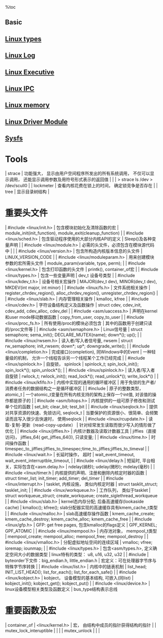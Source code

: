 %toc

== Basic ==
== [[Linux types]] ==
== [[Linux Log]] ==
== [[Linux Executive]] ==
== [[Linux IPC]] ==
== [[Linux memory]] ==
== [[Linux Driver Module]] ==
== [[Sysfs]] ==


= Tools =
| strace    | 功能强大， 显示由用户空间程序所发出的所有系统调用， 不仅可以显示调用， 还能显示调用参数及用符号形式表示的返回值 |
|           | > strace ls /dev > /dev/scull0                                                                                  |
| lockmeter | 查看内核花费在锁上的时间， 确定锁竞争是否存在                                                                   |
| tree      | 显示目录树结构                                                                                                  |


= 重要头文件 =
| #include <linux/init.h>        | 包含模块初始化及清除函数的宏                    | module_init(init_function), module_exit(cleanup_function)                   |
| #include <linux/sched.h>       | 包含驱动程序使用的大部分内核API的定义           | Sleep()及各种变量声明                                                       |
| #include <linux/module.h>      | 必需的头文件，必须包含在模块源代码中            |                                                                             |
| #include <linux/version.h>     | 包含所构造内核版本信息的头文件                  | LINUX_VERSION_CODE                                                          |
| #include <linux/moduleparam.h> | 用来创建模块参数的宏所需头文件                  | module_param(variable, type, perm);                                         |
| #include <linux/kernel.h>      | 包含打印函数的头文件                            | printk(), container_of宏                                                    |
| #include <linux/types.h>       | 包含一些变量声明                                | dev_t 设备号类型                                                            |
| #include <linux/kdev_t.h>      | 设备号相关宏操作                                | MAJOR(dev_t dev), MINOR(dev_t dev), MKDEV(int major, int minor)             |
| #include <linux/fs.h>          | 文件系统相关操作                                | register_chrdev_region(), alloc_chrdev_region(), unregister_chrdev_region() |
| #include <linux/slab.h>        | 内存管理相关操作                                | kmalloc, kfree                                                              |
| #include <linux/cdev.h>        | 字符设备结构定义及函数操作                      | struct cdev, cdev_init, cdev_add, cdev_alloc, cdev_del                      |
| #include <asm/uaccess.h>       | 声明在kernel和user mode移动数据函数             | copy_from_user, copy_to_user                                                |
| #include <linux/proc_fs.h>     | 所有使用/proc的模块必须包含                     | 其中的函数用于创建只读的/proc文件等                                         |
| #include <asm/semaphore.h>     | Linux信号量                                     | struct semaphore;  sema_init();  DECLARE_MUTEX(name); down*(); up();        |
| #include <linux/rwsem.h>       | 读入者/写入者信号量, rwsem                      | struct rw_semaphore;  init_rwsem; down*; up*; downgrade_write();            |
| #include <linux/completion.h>  | 完成接口(completion), 同Windows中的Event        | 一种轻量级的机制， 允许一个线程告诉另一个线程某个工作已经完成               |
| #include <linux/spinlock.h>    | 自旋锁， spinlock                               | spinlock_t; spin_lock_init(); spin_lock*(); spin_unlock*();                 |
| #include <linux/spinlock.h>    | 读入者/写入者自旋锁                             | rwlock_t; rwlock_init(); read_lock*(); read_unlock*(); write_lock*()        |
| #include <linux/kfifo.h>       | 内核中实现的通用的循环缓冲区                    | 用于免锁的生产者/消费者任务的数据结构之一是循环缓冲区                       |
| #include <asm/atomic>          | 原子的整数类型， atomic_t                       | 一个atomic_t变量在所有内核支持的架构上保存一个int值, 对该值的操作都是原子的 |
| #include <asm/bitops.h>        | 内核提供的一组可原子修改和测试单个位的函数      | set_bit; clear_bit; test_bit                                                |
| #include <linux/seqlock.h>     | 提供对共享资源的快速、免锁访问, seqlock_t       | 当要保护的资源很小、很简单、会频繁读而且写入很少且快速时， 使用seqlock      |
| #include <linux/rcupdate.h>    | 读取-复制-更新（read-copy-update）              | 针对经常发生读取而很少写入的情形做了优化                                    |
| #include <linux/jiffies.h>     | 内核计数器及读取计数器工具                      | jiffies（直接访问)， jiffies_64( get_jiffies_64()), 只读变量;               |
| #include <linux/time.h>        | 时间操作函数                                    | timespec_to_jiffies;jiffies_to_timespec;time_to_jiffies;jiffies_to_timeval  |
| #include <linux/wait.h>        | 长延时操作， 超时                               | wait_event_timeout, wait_event_interruptble_timeout,                        |
| #include <linux/delay.h        | 短延时, 平台相关，实际包含在<asm.delay.h>       | ndelay(纳秒); udelay(微秒); mdelay(毫秒)                                    |
| #include <linux/timer.h        | 内核提供的声明、注册和删除内核定时器的函数      | struct timer_list; init_timer; add_timer; del_timer                         |
| #include <linux/interrupt.h>   | tasklet, 内核设施， 类似内核定时器              | struct tasklit_struct; tasklet_init;                                        |
| #include <linux/workqueue.h>   | 工作队列， 类似于tasklet                        | struct workqueue_struct; create_workqueue; create_siglethread_workqueue     |
| #include <linux/slab.h>        | kernel态内存分配; 后备高速缓存(lookaside cache) | kmalloc(); kfree(); slab分配器实现的高速缓存具有kmem_cache_t类型            |
| #include <linux/malloc.h>      | slab高速缓存操作函数                            | kmem_cache_create; kmem_cache_destroy; kmem_cache_alloc; kmem_cache_free    |
| #include <linux/gfp.h>         | GFP: get free pages, 包含kmalloc的flags定义     | GPF_KERNEL; GPF_ATOMIC                                                      |
| #include <linux/mempool.h>     | 内存池对象， mempool_t类型                      | mempool_create; mempool_alloc; mempool_free; mempool_destroy                |
| #include <linux/vmalloc.h>     | 分配虚拟地址空间的连续区域                      | vmalloc; vfree; ioremap; iounmap;                                           |
| #include <linux/types.h>       | 包含<asm/types.h>, 定义确定空间大小的数据类型   | linux特有的类型： u8, u16, u32, u32                                         |
| #include <linux/byteorder>     | byteorder下文件：big_endian.h, little_endian.h  | 宏定义：可在处理器字节序与特殊字节序转换                                    |
| #include <linux/list.h>        | 内核中的链表机制                                | list_head; INIT_LIST_HEAD(); list_for_each(); list_for_each_safe()          |
| #include <linux/kobject.h>     | kobject， 设备模型的基本结构, 可嵌入(同list)    | kobject_init(); kobject_get(); kobject_put()                                |
| #include <linux/device.h>      | linux设备模型相关类型及函数定义                 | bus_type结构表示总线

= 重要函数及宏 =
| container_of            | <linux/kernel.h> | 宏， 由结构中成员的指针获得结构的指针 |
| mutex_lock_interuptible |                  |                                       |
| mutex_unlock            |                  |                                       |
